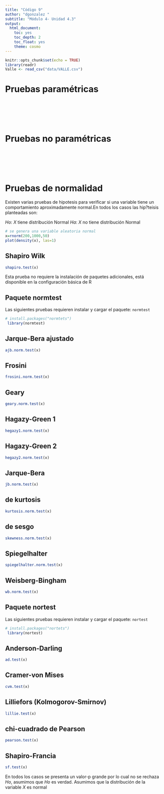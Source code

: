 ```yaml
---
title: "Código 9"
author: "dgonzalez "
subtitle: "Módulo 4- Unidad 4.3" 
output:
  html_document:
    toc: yes
    toc_depth: 2
    toc_float: yes
    theme: cosmo
---
```


```r
knitr::opts_chunk$set(echo = TRUE)
library(readr)
Valle <- read_csv("data/VALLE.csv")

```

# **Pruebas paramétricas**



<br/><br/><br/><br/>

# **Pruebas no paramétricas**



<br/><br/><br/><br/>

# **Pruebas de normalidad**

Existen varias pruebas de hipotesis para verificar si una variable tiene un comportamiento aproximadamente normal.En todos los casos las hip?teisis planteadas son:

$Ho$: $X$ tiene distribución Normal
$Ha$: $X$ no tiene distribución Normal

```r
# se genera una variable aleatoria normal
x=rnorm(200,1000,50)
plot(density(x), las=1)
```

## **Shapiro Wilk**

```r
shapiro.test(x)
```
Esta prueba no requiere la instalación de paquetes adicionales, está disponible en la configuración básica de R



## **Paquete normtest**

Las siguientes pruebas requieren instalar y cargar el paquete: `normtest`

```r
# install.packages("normtets")
 library(normtest)
```

## **Jarque-Bera ajustado**

```r
ajb.norm.test(x)	
```

## **Frosini**

```r
frosini.norm.test(x)	
```

## **Geary**

```r
geary.norm.test(x)	
```

## **Hagazy-Green 1**

```r
hegazy1.norm.test(x)	
```

## **Hagazy-Green 2**

```r
hegazy2.norm.test(x)
```

## **Jarque-Bera**

```r
jb.norm.test(x)	
```

## **de kurtosis**

```r
kurtosis.norm.test(x)
```

## **de sesgo**

```r
skewness.norm.test(x)	
```

## **Spiegelhalter**

```r
spiegelhalter.norm.test(x)	
```

## **Weisberg-Bingham**

```r
wb.norm.test(x)	
```

## **Paquete nortest**

Las siguientes pruebas requieren instalar y cargar el paquete: `nortest`

```r
# install.packages("nortets")
 library(nortest)
```

## **Anderson-Darling**

```r
ad.test(x)
```

## **Cramer-von Mises**

```r
cvm.test(x)
```

## **Lilliefors (Kolmogorov-Smirnov)**

```r
lillie.test(x)
```

## **chi-cuadrado de Pearson**

```r
pearson.test(x)
```

## **Shapiro-Francia**

```r
sf.test(x)
```

En todos los casos se presenta un valor-p grande por lo cual no se rechaza $Ho$, asumimos que $Ho$ es verdad. Asumimos que la distribución de la variable $X$ es normal

